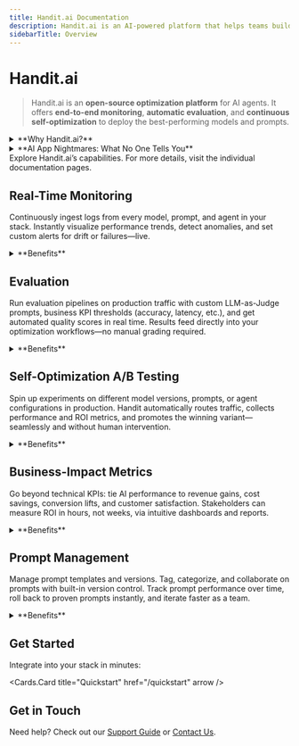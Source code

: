 ```yaml
---
title: Handit.ai Documentation
description: Handit.ai is an AI-powered platform that helps teams build and deploy intelligent applications at scale.
sidebarTitle: Overview
---
```



# Handit.ai

> Handit.ai is an **open-source optimization platform** for AI agents. It offers **end-to-end monitoring**, **automatic evaluation**, and **continuous self-optimization** to deploy the best-performing models and prompts.

<details>
<summary>**Why Handit.ai?**</summary>

- **Easy to use**: Integrates into your stack in minutes.
- **Auto-optimization**: Deploys top-performing models and prompts instantly.
- **Live monitoring**: Tracks performance and failures in real time.
- **Auto-evaluation**: Grades outputs with LLM-as-Judge and custom KPIs on live data.
- **A/B testing**: Automatically surfaces the best variant by ROI.
- **Impact metrics**: Links AI tweaks to cost savings, conversions, and user satisfaction.
- **Proven**: ASPE.ai saw +62.3% accuracy and +97.8% success rate in 48 hours.

**Get started today and unleash your AI's full potential.**

</details>

<details>
<summary>**AI App Nightmares: What No One Tells You**</summary>

Imagine it’s 3 AM and you’re staring at your console—again. You just fixed that one prompt for the tenth time, only to discover your AI replied to “Uncle Bob” instead of your manager. 😱

At first, you laugh it off. It’s “just a glitch.” Then it happens again: sometimes it ghosts you completely, sometimes it hijacks the CC line, and once it even quoted a message from two weeks ago like a deranged time traveler. You tweak the prompt, pray to the data gods, and whisper “please and thank you” like a mantra… but two weeks later, the ghost is back.

This isn’t a haunted house—it’s your AI pipeline. And yes, LLMs can gaslight you. They’ll whisper “I didn’t do it,” even as they rewrite your email thread into gibberish. You patch one leak and another springs open. You think, “There has to be a better way.”

Handit.ai is the open-source Ghostbuster for your AI nightmares. With live monitoring, automated A/B hunting, and AI-as-Judge evaluations on real traffic, it spots phantom failures and banishes them before they strike again. No more 3 AM panics or unsent apologies.

**Ready to stop chasing ghosts and start shipping rock-solid AI? Dive into Handit.ai**

</details>

<Callout type="info">
  Explore Handit.ai’s capabilities. For more details, visit the individual
  documentation pages.
</Callout>

## Real-Time Monitoring

Continuously ingest logs from every model, prompt, and agent in your stack. Instantly visualize performance trends, detect anomalies, and set custom alerts for drift or failures—live.

<details>
<summary>**Benefits**</summary>

- Ingest logs from models, prompts, and agents in seconds
- Visualize performance trends with interactive dashboards
- Detect anomalies and drift automatically
- Set custom real-time alerts for failures and threshold breaches

</details>

## Evaluation

Run evaluation pipelines on production traffic with custom LLM-as-Judge prompts, business KPI thresholds (accuracy, latency, etc.), and get automated quality scores in real time. Results feed directly into your optimization workflows—no manual grading required.

<details>
<summary>**Benefits**</summary>

- Execute LLM-as-Judge prompts on live traffic
- Enforce business KPI thresholds (accuracy, latency, etc.)
- Receive automated quality scores in real time
- Feed results directly into optimization workflows automatically

</details>

## Self-Optimization A/B Testing

Spin up experiments on different model versions, prompts, or agent configurations in production. Handit automatically routes traffic, collects performance and ROI metrics, and promotes the winning variant—seamlessly and without human intervention.

<details>
<summary>**Benefits**</summary>

- Launch experiments across model versions, prompts, or agent configs
- Automatically route traffic and gather performance data
- Compare ROI metrics to identify top performers
- Promote winning variants without manual effort

</details>

## Business-Impact Metrics

Go beyond technical KPIs: tie AI performance to revenue gains, cost savings, conversion lifts, and customer satisfaction. Stakeholders can measure ROI in hours, not weeks, via intuitive dashboards and reports.

<details>
<summary>**Benefits**</summary>

- Link AI performance to revenue gains and cost savings
- Measure conversion lifts and customer satisfaction
- Generate stakeholder-ready reports quickly
- Monitor ROI over time with intuitive visualizations

</details>

## Prompt Management

Manage prompt templates and versions. Tag, categorize, and collaborate on prompts with built-in version control. Track prompt performance over time, roll back to proven prompts instantly, and iterate faster as a team.

<details>
<summary>**Benefits**</summary>

- Centralize prompt templates and version histories
- Tag, categorize, and collaborate on prompts
- Track prompt performance trends over time
- Roll back or fork proven prompts instantly for quick iteration

</details>

## Get Started

Integrate into your stack in minutes:

<Cards.Card title="Quickstart" href="/quickstart" arrow />


## Get in Touch

Need help? Check out our [Support Guide](/support) or [Contact Us](/contact).


